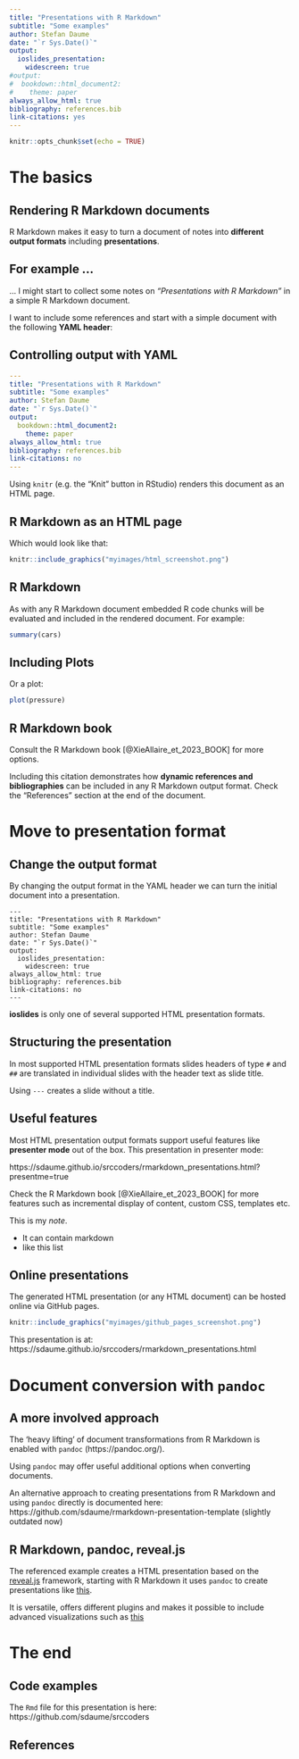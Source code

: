 ```yaml
---
title: "Presentations with R Markdown"
subtitle: "Some examples"
author: Stefan Daume
date: "`r Sys.Date()`"
output:
  ioslides_presentation:
    widescreen: true
#output: 
#  bookdown::html_document2:
#    theme: paper
always_allow_html: true
bibliography: references.bib
link-citations: yes
---
```


```r
knitr::opts_chunk$set(echo = TRUE)
```

# The basics

## Rendering R Markdown documents

R Markdown makes it easy to turn a document of notes into **different output formats** including **presentations**.


## For example ...

... I might start to collect some notes on *"Presentations with R Markdown"* in a simple R Markdown document.

I want to include some references and start with a simple document with the following **YAML header**:


## Controlling output with YAML

``` yaml
---
title: "Presentations with R Markdown"
subtitle: "Some examples"
author: Stefan Daume
date: "`r Sys.Date()`"
output: 
  bookdown::html_document2:
    theme: paper
always_allow_html: true
bibliography: references.bib
link-citations: no
---
```

Using `knitr` (e.g. the "Knit" button in RStudio) renders this document as an HTML page.

## R Markdown as an HTML page

Which would look like that:

```r
knitr::include_graphics("myimages/html_screenshot.png")
```



## R Markdown

As with any R Markdown document embedded R code chunks will be evaluated and included in the rendered document. For example:

```r
summary(cars)
```


## Including Plots

Or a plot:

```r
plot(pressure)
```


## R Markdown book

Consult the R Markdown book [@XieAllaire_et_2023_BOOK] for more options.

Including this citation demonstrates how **dynamic references and bibliographies** can be included in any R Markdown output format. Check the "References" section at the end of the document.


# Move to presentation format

## Change the output format

By changing the output format in the YAML header we can turn the initial document into a presentation. 

```
---
title: "Presentations with R Markdown"
subtitle: "Some examples"
author: Stefan Daume
date: "`r Sys.Date()`"
output:
  ioslides_presentation:
    widescreen: true
always_allow_html: true
bibliography: references.bib
link-citations: no
---
```

**ioslides** is only one of several supported HTML presentation formats.


## Structuring the presentation

In most supported HTML presentation formats slides headers of type `#` and `##` are translated in individual slides with the header text as slide title.

Using `---` creates a slide without a title.


## Useful features

Most HTML presentation output formats support useful features like **presenter mode** out of the box. This presentation in presenter mode:

https://sdaume.github.io/srccoders/rmarkdown_presentations.html?presentme=true

Check the R Markdown book [@XieAllaire_et_2023_BOOK] for more features such as incremental display of content, custom CSS, templates etc.

<div class="notes">
This is my *note*.

- It can contain markdown
- like this list
</div>


## Online presentations

The generated HTML presentation (or any HTML document) can be hosted online via GitHub pages.

```r
knitr::include_graphics("myimages/github_pages_screenshot.png")
```

This presentation is at: https://sdaume.github.io/srccoders/rmarkdown_presentations.html


# Document conversion with `pandoc`

## A more involved approach

The 'heavy lifting' of document transformations from R Markdown is enabled with `pandoc` (https://pandoc.org/). 

Using `pandoc` may offer useful additional options when converting documents. 

An alternative approach to creating presentations from R Markdown and using `pandoc` directly is documented here: https://github.com/sdaume/rmarkdown-presentation-template (slightly outdated now)


## R Markdown, pandoc, reveal.js

The referenced example creates a HTML presentation based on the [reveal.js](https://revealjs.com/) framework, starting with R Markdown it uses `pandoc` to create presentations like [this](https://sdaume.github.io/rmarkdown-presentation-template/#/section-1).

It is versatile, offers different plugins and makes it possible to include advanced visualizations such as [this](https://sdaume.github.io/src-short-presentations/20210614_covid19_topics.html#/connected-topics)


# The end

## Code examples

The `Rmd` file for this presentation is here: https://github.com/sdaume/srccoders

## References
